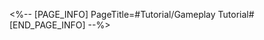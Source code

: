 <%-- [PAGE_INFO]
PageTitle=#Tutorial/Gameplay Tutorial#
[END_PAGE_INFO] --%>
{{Tutorial
|sort      = 995501
|title     = Gameplay Tutorial
|subtitle  = 
|type      = 
|about     = 
|image1    = Tutorial Gameplay Tutorial 1.png{{subst:void|<!--$UPLOAD:<<SpriteOutput/TutorialPic/TutorialPage_995501.png>-<Tutorial Gameplay Tutorial 1.png>-<Tutorial Files>>-->}}
|text1     = In this game, your objective is to get rich and raise the {{Color|h|nobold=1|Venue Level}} to make the exhibition more prosperous.
|image2    = Tutorial Gameplay Tutorial 2.png{{subst:void|<!--$UPLOAD:<<SpriteOutput/TutorialPic/TutorialPage_995502.png>-<Tutorial Gameplay Tutorial 2.png>-<Tutorial Files>>-->}}
|text2     = To earn more coins, you'll need to focus on increasing the {{Color|h|nobold=1|revenue per second}}.<br />Once revenue per second goes up, the assistants will earn more coins, and coin rewards from {{Color|h|nobold=1|exhibition events}} like Pom-Pom Delivery will also increase.
|image3    = Tutorial Gameplay Tutorial 3.png{{subst:void|<!--$UPLOAD:<<SpriteOutput/TutorialPic/TutorialPage_995503.png>-<Tutorial Gameplay Tutorial 3.png>-<Tutorial Files>>-->}}
|text3     = Certain {{Color|h|nobold=1|assistants working together as a combo}} can activate {{Color|h|nobold=1|Business Bond}} that boosts revenue for both.
|image4    = Tutorial Gameplay Tutorial 4.png{{subst:void|<!--$UPLOAD:<<SpriteOutput/TutorialPic/TutorialPage_995504.png>-<Tutorial Gameplay Tutorial 4.png>-<Tutorial Files>>-->}}
|text4     = Use {{Color|h|nobold=1|Entry Tickets}} to invite more assistants to enter the floor and manage the exhibition together.<br />Inviting one assistant repeatedly can convert the ticket into {{Color|h|nobold=1|assistant star-up EXP}}. After increasing in stars, the assistant's {{Color|h|nobold=1|income efficiency and Bond effects}} are greatly boosted.
}}